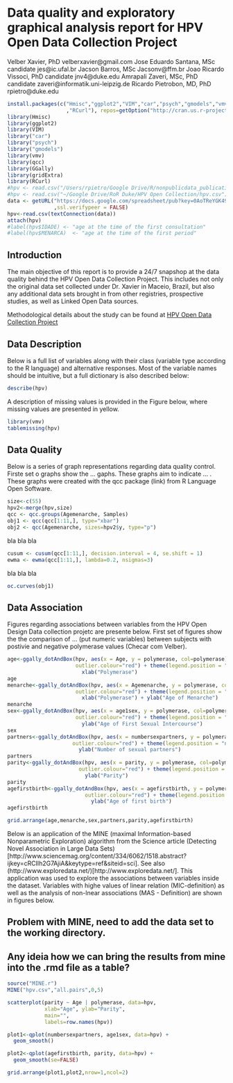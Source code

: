 # Data quality and exploratory graphical analysis report for HPV Open Data Collection Project

Velber Xavier, PhD velberxavier@gmail.com
Jose Eduardo Santana, MSc candidate jes@ic.ufal.br
Jacson Barros, MSc Jacsonv@ffm.br
Joao Ricardo Vissoci, PhD candidate jnv4@duke.edu
Amrapali Zaveri, MSc, PhD candidate zaveri@informatik.uni-leipzig.de
Ricardo Pietrobon, MD, PhD rpietro@duke.edu

<!---
Velber and Jose Eduardo, do you guys have institutional email addresses? if so, please add them above
-->


```r
install.packages(c("Hmisc","ggplot2","VIM","car","psych","gmodels","vmv","qcc","GGally","gridExtra"
                   ,"RCurl"), repos=getOption("http://cran.us.r-project.org"))
library(Hmisc)
library(ggplot2)
library(VIM)
library("car")
library("psych")
library("gmodels")
library(vmv)
library(qcc)
library(GGally)
library(gridExtra)
library(RCurl)
#hpv <- read.csv("/Users/rpietro/Google Drive/R/nonpublicdata_publications/HPV/hpv.csv")
#hpv <- read.csv("~/Google Drive/RoR Duke/HPV Open Collection/hpv.csv")
data <- getURL("https://docs.google.com/spreadsheet/pub?key=0AoTReYGK49h_dEp4WEVha3FiLXZqc3QtVEF5M0RGWEE&single=true&gid=0&output=csv"
               ,ssl.verifypeer = FALSE)
hpv<-read.csv(textConnection(data))
attach(hpv)
#label(hpv$IDADE) <- "age at the time of the first consultation" 
#label(hpv$MENARCA)  <- "age at the time of the first period"
```

<!---
Velber, please take the previous line where it says label and then create labels for each one of the variables you have in your data set. please write them in simple Portuguese and then convert them to English using Google translate. please talk with Jose Eduardo if you have any questions
-->

## Introduction
The main objective of this report is to provide a 24/7 snapshop at the data quality behind the HPV Open Data Collection Project. This includes not only the original data set collected under Dr. Xavier in Maceio, Brazil, but also any additional data sets brought in from other registries, prospective studies, as well as Linked Open Data sources.

Methodological details about the study can be found at [HPV Open Data Collection Project](site)

## Data Description
Below is a full list of variables along with their class (variable type according to the R language) and alternative responses. Most of the variable names should be intuitive, but a full dictionary is also described below:

```r
describe(hpv)
```

A description of missing values is provided in the Figure below, where missing values are presented in yellow.
```r
library(vmv)
tablemissing(hpv)
```

## Data Quality

Below is a series of graph representations regarding data quality control. Firste set o graphs show the ... gaphs. These graphs aim to indicate ... . These graphs were created with the qcc package (link) from R Language Open Software.

```r
size<-c(55)
hpv2<-merge(hpv,size)
qcc <- qcc.groups(Agemenarche, Samples)
obj1 <- qcc(qcc[1:11,], type="xbar")
obj2 <- qcc(Agemenarche, sizes=hpv2$y, type="p")
```

bla bla bla

```r
cusum <- cusum(qcc[1:11,], decision.interval = 4, se.shift = 1)
ewma <- ewma(qcc[1:11,], lambda=0.2, nsigmas=3)
```

bla bla bla

```r
oc.curves(obj1)
```

## Data Association

Figures regarding associations between variables from the HPV Open Design Data collection projetc are presente below. First set of figures show the the comparison of ... (put numeric variables) between subjects with postivie and negative polymerase values (Checar com Velber).

```r
age<-ggally_dotAndBox(hpv, aes(x = Age, y = polymerase, col=polymerase), boxPlot=TRUE,
                      outlier.colour="red") + theme(legend.position = "none") + ylab("Age") +
                        xlab("Polymerase")
age
menarche<-ggally_dotAndBox(hpv, aes(x = Agemenarche, y = polymerase, col=polymerase), boxPlot=TRUE,
                      outlier.colour="red") + theme(legend.position = "none") +
                        xlab("Polymerase") + ylab("Age of Menarche")
menarche
sex<-ggally_dotAndBox(hpv, aes(x = age1sex, y = polymerase, col=polymerase), boxPlot=TRUE,
                      outlier.colour="red") + theme(legend.position = "none")+ 
                        ylab("Age of First Sexual Intercourse")
sex
partners<-ggally_dotAndBox(hpv, aes(x = numbersexpartners, y = polymerase, col=polymerase), boxPlot=TRUE,
                     outlier.colour="red") + theme(legend.position = "none")+ 
                       ylab("Number of sexual partners")
partners
parity<-ggally_dotAndBox(hpv, aes(x = parity, y = polymerase, col=polymerase), boxPlot=TRUE,
                       outlier.colour="red") + theme(legend.position = "none")+ 
                         ylab("Parity")
parity
agefirstbirth<-ggally_dotAndBox(hpv, aes(x = agefirstbirth, y = polymerase, col=polymerase), boxPlot=TRUE,
                         outlier.colour="red") + theme(legend.position = "none")+ 
                           ylab("Age of first birth")
agefirstbirth

grid.arrange(age,menarche,sex,partners,parity,agefirstbirth)

```

Below is an application of the MINE (maximal Information-based Nonparametric Exploration) algorithm from the Science article (Detecting Novel Association in Large Data Sets)[http://www.sciencemag.org/content/334/6062/1518.abstract?ijkey=cRCIlh2G7AjiA&keytype=ref&siteid=sci]. See also (http://www.exploredata.net/)[http://www.exploredata.net/]. This application was used to explore the associations between variables inside the dataset. Variables with highe values of linear relation (MIC-definition)  as well as the analysis of non-lnear associations (MAS - Definition) are shown in figures below.

## Problem with MINE, need to add the data set to the working directory. 
## Any ideia how we can bring the results from mine into the .rmd file as a table?
```r
source("MINE.r")
MINE("hpv.csv","all.pairs",0,5)

scatterplot(parity ~ Age | polymerase, data=hpv, 
            xlab="Age", ylab="Parity", 
            main="", 
            labels=row.names(hpv))

plot1<-qplot(numbersexpartners, age1sex, data=hpv) +
  geom_smooth()

plot2<-qplot(agefirstbirth, parity, data=hpv) +
  geom_smooth(se=FALSE)

grid.arrange(plot1,plot2,nrow=1,ncol=2)
```
